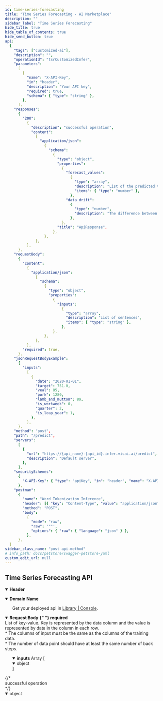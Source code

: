 ```yaml
---
id: time-series-forecasting
title: "Time Series Forecasting - AI Marketplace"
description: ""
sidebar_label: "Time Series Forecasting"
hide_title: true
hide_table_of_contents: true
hide_send_button: true
api:
  {
    "tags": ["customized-ai"],
    "description": "",
    "operationId": "tsrCustomizedInfer",
    "parameters":
      [
        {
          "name": "X-API-Key",
          "in": "header",
          "description": "Your API key",
          "required": true,
          "schema": { "type": "string" },
        },
      ],
    "responses":
      {
        "200":
          {
            "description": "successful operation",
            "content":
              {
                "application/json":
                  {
                    "schema":
                      {
                        "type": "object",
                        "properties":
                          {
                            "forecast_values":
                              {
                                "type": "array",
                                "description": "List of the predicted values from the model.",
                                "items": { "type": "number" },
                              },
                            "data_drift":
                              {
                                "type": "number",
                                "description": "The difference between the distribution of training data and inference data",
                              },
                          },
                        "title": "ApiResponse",
                      },
                  },
              },
          },
      },
    "requestBody":
      {
        "content":
          {
            "application/json":
              {
                "schema":
                  {
                    "type": "object",
                    "properties":
                      {
                        "inputs":
                          {
                            "type": "array",
                            "description": "List of sentences",
                            "items": { "type": "string" },
                          },
                      },
                  },
              },
          },
        "required": true,
      },
    "jsonRequestBodyExample":
      {
        "inputs":
          [
            {
              "date": "2020-01-01",
              "target": 751.0,
              "veal": 85,
              "pork": 1280,
              "lamb_and_mutton": 89,
              "is_workweek": 0,
              "quarter": 2,
              "is_leap_year": 1,
            },
          ],
      },
    "method": "post",
    "path": "/predict",
    "servers":
      [
        {
          "url": "https://{api_name}-{api_id}.infer.visai.ai/predict",
          "description": "Default server",
        },
      ],
    "securitySchemes":
      {
        "X-API-Key": { "type": "apiKey", "in": "header", "name": "X-API-Key" },
      },
    "postman":
      {
        "name": "Word Tokenization Inference",
        "header": [{ "key": "Content-Type", "value": "application/json" }],
        "method": "POST",
        "body":
          {
            "mode": "raw",
            "raw": '""',
            "options": { "raw": { "language": "json" } },
          },
      },
  }
sidebar_class_name: "post api-method"
# info_path: docs/petstore/swagger-petstore-yaml
custom_edit_url: null
---
```



## Time Series Forecasting API

<details style={{ marginBottom: "1rem" }} data-collapsed={false} open={true}>
  <summary style={{}}>
    <strong>Header</strong>
  </summary>
  <div>
    <ul>
      <ParamsItem
        className={"paramsItem"}
        param={{
          name: "X-API-Key",
          in: "header",
          description: "Your API key",
          required: true,
          schema: { type: "string" },
        }}
      ></ParamsItem>
    </ul>
  </div>
</details>
<details style={{ marginBottom: "1rem" }} data-collapsed={false} open={true}>
  <summary style={{}}>
    <strong>Domain Name</strong>
  </summary>
  <div>
    <ul>
      <ParamsItem
        className={"paramsItem"}
        param={{
          name: "api_name",
          in: "header",
          description: "Deployed API Name",
          required: true,
          schema: { type: "string" },
        }}
      ></ParamsItem>
      <ParamsItem
        className={"paramsItem"}
        param={{
          name: "api_id",
          in: "header",
          description: "Deployed API ID",
          required: true,
          schema: { type: "string" },
        }}
      ></ParamsItem>
      <div>Get your deployed api in <a href={`https://console.visai.ai/library?tabActive=customized-ai`} target={`_blank`}>Library | Console</a>.</div>
    </ul>
  </div>
</details>
<MimeTabs>
  <TabItem label={"application/json"} value={"application/json"}>
    <details style={{}} data-collapsed={false} open={true}>
      <summary style={{ textAlign: "left" }}>
        <strong>Request Body</strong>
        <strong
          style={{
            fontSize: "var(--ifm-code-font-size)",
            color: "var(--openapi-required)",
          }}
        >
          {" "}
          required
        </strong>
      </summary>
      <div style={{ textAlign: "left", marginLeft: "1rem" }}>
        <div style={{ marginTop: "1rem", marginBottom: "1rem" }}>
          List of key-value. Key is represented by the data column and the value is represented by data in the column in each row.
        </div>
        <div style={{ marginTop: "1rem", fontSize: "14px" }}>
          * The columns of input must be the same as the columns of the training data.
        </div>
        <div style={{ marginBottom: "1rem", fontSize: "14px" }}>
          * The number of data point should have at least the same number of back steps.
        </div>
      </div>
      <ul style={{ marginLeft: "1rem" }}>
        <SchemaItem collapsible={true} className={"schemaItem"}>
          <details style={{}} data-collapsed={false} open={true}>
            <summary style={{}}>
              <strong>inputs</strong>
              <span style={{ opacity: "0.6" }}> Array [</span>
            </summary>
            <div style={{ marginLeft: "1rem" }}>
              <SchemaItem
                collapsible={false}
                className={"schemaItem"}
              >
                <details style={{}} data-collapsed={false} open={true}>
                  <summary style={{}}>
                    <span style={{ opacity: "0.6" }}> object</span>
                  </summary>
                  <div style={{ marginLeft: "1rem" }}>
                    <SchemaItem
                      collapsible={false}
                      name={"{timestep_col}"}
                      required={false}
                      schemaName={"string"}
                      qualifierMessage={"Date format according to your dataset."}
                      schema={{
                        type: "string",
                        description: "Note: `timestep_col` key is the timestep column you selected when training the data.",
                      }}
                    ></SchemaItem>
                    <SchemaItem
                      collapsible={false}
                      name={"{target_col}"}
                      required={false}
                      schemaName={"number"}
                      qualifierMessage={"Data point"}
                      schema={{
                        type: "string",
                        description: "Note: `target_col` key is the target column you selected when training the data.",
                      }}
                    ></SchemaItem>
                    <SchemaItem
                      collapsible={false}
                      name={"{numerical_cols} or {categorical_cols}"}
                      required={false}
                      schemaName={"number"}
                      qualifierMessage={"Data point"}
                      schema={{
                        type: "string",
                        description: "Note: `numerical_cols` or `categorical_cols` key is the column you selected when training the data.",
                      }}
                    ></SchemaItem>
                  </div>
                </details>
              </SchemaItem>
            </div>
            <div
              style={{
                fontSize: "var(--ifm-code-font-size)",
                opacity: "0.6",
                marginLeft: "-.5rem",
              }}
            >
              ]
            </div>
          </details>
        </SchemaItem>
      </ul>
    </details>
  </TabItem>
</MimeTabs>
<div>
  <ApiTabs>
    <TabItem label={"200"} value={"200"}>
      {/* <div>successful operation</div> */}
      <div>
        <MimeTabs schemaType={"response"}>
          <TabItem label={"application/json"} value={"application/json"}>
            <SchemaTabs>
              <TabItem label={"Schema"} value={"Schema"}>
                <details style={{}} data-collapsed={false} open={true}>
                  <summary style={{}}>
                    <span style={{ opacity: "0.6" }}> object</span>
                  </summary>
                  <div style={{ marginLeft: "1rem" }}>
                    <SchemaItem
                      collapsible={false}
                      name={"forecast_values"}
                      required={false}
                      schemaName={"float[]"}
                      qualifierMessage={undefined}
                      schema={{
                        type: "float[]",
                        description: "List of the predicted values from the model."
                      }}
                    ></SchemaItem>
                    <SchemaItem
                      collapsible={false}
                      name={"data_drift"}
                      required={false}
                      schemaName={"float"}
                      qualifierMessage={undefined}
                      schema={{
                        type: "float",
                        description: "The difference between the distribution of training data and inference data."
                      }}
                    ></SchemaItem>
                  </div>
                </details>
              </TabItem>
              <TabItem
                label={"Example (from schema)"}
                value={"Example (from schema)"}
              >
                <ResponseSamples
                  responseExample={
                    `{
    "forecast_values": [
        822.0777871071882,
        798.8281127942158
    ],
    "data_drift": 50.0
}`
}
language={"json"} ></ResponseSamples>

</TabItem>
</SchemaTabs>
</TabItem>
</MimeTabs>
</div>
</TabItem>

  </ApiTabs>
</div>
